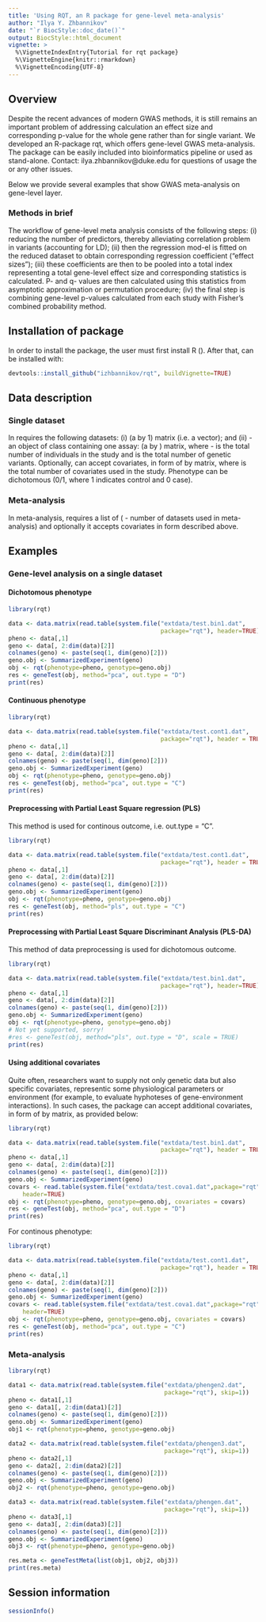 ```yaml
---
title: 'Using RQT, an R package for gene-level meta-analysis'
author: "Ilya Y. Zhbannikov"
date: "`r BiocStyle::doc_date()`"
output: BiocStyle::html_document
vignette: >
  %\VignetteIndexEntry{Tutorial for rqt package}
  %\VignetteEngine{knitr::rmarkdown}
  %\VignetteEncoding{UTF-8}
---
```



## Overview

Despite the recent advances of modern GWAS methods, 
it is still remains an important problem of addressing 
calculation an effect size and corresponding p-value 
for the whole gene rather than for single variant. 
We developed an R-package rqt, which offers gene-level GWAS meta-analysis. 
The package can be easily included into bioinformatics pipeline 
or used as stand-alone. 
Contact: ilya.zhbannikov@duke.edu for questions of 
usage the \texttt{rqt} or any other issues.

Below we provide several examples that show GWAS 
meta-analysis on gene-level layer.

### Methods in brief

The workflow of gene-level meta analysis consists of the following steps: 
(i) reducing the number of predictors, thereby alleviating 
correlation problem in variants (accounting for LD); 
(ii) then the regression mod-el is fitted on the reduced dataset 
to obtain corresponding regression coefficient ("effect sizes"); 
(iii) these coefficients are then to be pooled into a total index 
representing a total gene-level effect size and corresponding 
statistics is calculated. P- and q- values are then calculated 
using this statistics from asymptotic approximation or permutation 
procedure; (iv) the final step is combining gene-level p-values 
calculated from each study with Fisher's combined probability method.

## Installation of \emph{rqt} package

In order to install the \emph{rqt} package, the user must first install R (\url{http://www.r-project.org}). After that, \emph{rqt} can be installed with:

```r
devtools::install_github("izhbannikov/rqt", buildVignette=TRUE)
```

## Data description

### Single dataset

In \texttt{rqt} requires the following datasets: 
(i) \texttt{phenotype} (a \texttt{N} by 1) matrix (i.e. a vector); 
and (ii) \texttt{genotype} - an object of class 
\texttt{SummarizedExperiment} containing one assay:
(a \texttt{N} by \texttt{M}) matrix, where 
\texttt{N} - is the total 
number of individuals in the study and \texttt{M} is the total number 
of genetic variants. Optionally, \texttt{rqt} can accept covariates, 
in form of \texttt{N} by \texttt{K} matrix, where \texttt{K} 
is the total number of 
covariates used in the study. Phenotype can be dichotomous 
(0/1, where 1 indicates control and 0 case).

### Meta-analysis

In meta-analysis, \texttt{rqt} requires a list of \texttt{M} 
(\texttt{M} - number 
of datasets used in meta-analysis) and optionally it accepts
covariates in form described above.

## Examples

### Gene-level analysis on a single dataset

#### Dichotomous phenotype
```r
library(rqt)

data <- data.matrix(read.table(system.file("extdata/test.bin1.dat",
                                           package="rqt"), header=TRUE))
pheno <- data[,1]
geno <- data[, 2:dim(data)[2]]
colnames(geno) <- paste(seq(1, dim(geno)[2]))
geno.obj <- SummarizedExperiment(geno)
obj <- rqt(phenotype=pheno, genotype=geno.obj)
res <- geneTest(obj, method="pca", out.type = "D")
print(res)
```

#### Continuous phenotype

```r
library(rqt)

data <- data.matrix(read.table(system.file("extdata/test.cont1.dat",
                                           package="rqt"), header = TRUE))
pheno <- data[,1]
geno <- data[, 2:dim(data)[2]]
colnames(geno) <- paste(seq(1, dim(geno)[2]))
geno.obj <- SummarizedExperiment(geno)
obj <- rqt(phenotype=pheno, genotype=geno.obj)
res <- geneTest(obj, method="pca", out.type = "C")
print(res)
```

#### Preprocessing with Partial Least Square regression (PLS)

This method is used for continous outcome, i.e. out.type = "C".

```r

library(rqt)

data <- data.matrix(read.table(system.file("extdata/test.cont1.dat",
                                           package="rqt"), header = TRUE))
pheno <- data[,1]
geno <- data[, 2:dim(data)[2]]
colnames(geno) <- paste(seq(1, dim(geno)[2]))
geno.obj <- SummarizedExperiment(geno)
obj <- rqt(phenotype=pheno, genotype=geno.obj)
res <- geneTest(obj, method="pls", out.type = "C")
print(res)
```

#### Preprocessing with Partial Least Square Discriminant Analysis (PLS-DA)

This method of data preprocessing is used for dichotomous outcome.

```r

library(rqt)

data <- data.matrix(read.table(system.file("extdata/test.bin1.dat",
                                           package="rqt"), header=TRUE))
pheno <- data[,1]
geno <- data[, 2:dim(data)[2]]
colnames(geno) <- paste(seq(1, dim(geno)[2]))
geno.obj <- SummarizedExperiment(geno)
obj <- rqt(phenotype=pheno, genotype=geno.obj)
# Not yet supported, sorry!
#res <- geneTest(obj, method="pls", out.type = "D", scale = TRUE)
print(res)
```

#### Using additional covariates

Quite often, researchers want to supply not only genetic 
data but also specific covariates, 
representic some physiological parameters or environment 
(for example, to evaluate 
hyphoteses of gene-environment interactions). 
In such cases, the package \texttt{rqt} 
can accept additional covariates, in form of 
\texttt{N} by \texttt{K} matrix, as provided below:

```r

library(rqt)

data <- data.matrix(read.table(system.file("extdata/test.bin1.dat",
                                           package="rqt"), header = TRUE))
pheno <- data[,1]
geno <- data[, 2:dim(data)[2]]
colnames(geno) <- paste(seq(1, dim(geno)[2]))
geno.obj <- SummarizedExperiment(geno)
covars <- read.table(system.file("extdata/test.cova1.dat",package="rqt"), 
    header=TRUE)
obj <- rqt(phenotype=pheno, genotype=geno.obj, covariates = covars)
res <- geneTest(obj, method="pca", out.type = "D")
print(res)
```

For continous phenotype:

```r

library(rqt)

data <- data.matrix(read.table(system.file("extdata/test.cont1.dat",
                                           package="rqt"), header = TRUE))
pheno <- data[,1]
geno <- data[, 2:dim(data)[2]]
colnames(geno) <- paste(seq(1, dim(geno)[2]))
geno.obj <- SummarizedExperiment(geno)
covars <- read.table(system.file("extdata/test.cova1.dat",package="rqt"), 
    header=TRUE)
obj <- rqt(phenotype=pheno, genotype=geno.obj, covariates = covars)
res <- geneTest(obj, method="pca", out.type = "C")
print(res)
```

### Meta-analysis

```r
library(rqt)

data1 <- data.matrix(read.table(system.file("extdata/phengen2.dat",
                                            package="rqt"), skip=1))
pheno <- data1[,1]
geno <- data1[, 2:dim(data1)[2]]
colnames(geno) <- paste(seq(1, dim(geno)[2]))
geno.obj <- SummarizedExperiment(geno)
obj1 <- rqt(phenotype=pheno, genotype=geno.obj)

data2 <- data.matrix(read.table(system.file("extdata/phengen3.dat",
                                            package="rqt"), skip=1))
pheno <- data2[,1]
geno <- data2[, 2:dim(data2)[2]]
colnames(geno) <- paste(seq(1, dim(geno)[2]))
geno.obj <- SummarizedExperiment(geno)
obj2 <- rqt(phenotype=pheno, genotype=geno.obj)

data3 <- data.matrix(read.table(system.file("extdata/phengen.dat",
                                            package="rqt"), skip=1))
pheno <- data3[,1]
geno <- data3[, 2:dim(data3)[2]]
colnames(geno) <- paste(seq(1, dim(geno)[2]))
geno.obj <- SummarizedExperiment(geno)
obj3 <- rqt(phenotype=pheno, genotype=geno.obj)

res.meta <- geneTestMeta(list(obj1, obj2, obj3))
print(res.meta)
```


## Session information
```r
sessionInfo()
```
